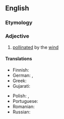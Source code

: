==English==

===Etymology===
{{confix|en|anemo|philous}}

===Adjective===
{{en-adj|-}}

# [[pollinated]] by the [[wind]]
#: {{syn|en|anemogamous}}

====Translations====
{{trans-top|pollinated by the wind}}
* Finnish: {{t|fi|tuulipölytteinen}}
* German: {{t|de|anemophil}}, {{t|de|anemogam}}
* Greek: {{t+|el|αερόγαμος}}
* Gujarati: {{t|gu|પવનપરાગિત}}
{{trans-mid}}
* Polish: {{t|pl|wiatropylny}}, {{t|pl|anemogamiczny}}
* Portuguese: {{t|pt|anemófilo}}
* Romanian: {{t+|ro|anemofil}}
* Russian: {{t+|ru|анемофи́льный}}
{{trans-bottom}}